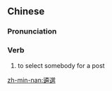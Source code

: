 {{also|遴选}}
==Chinese==
{{zh-forms|s=遴选}}

===Pronunciation===
{{zh-pron
|m=línxuǎn
|c=leon4 syun2
|mn=lîn-soán
|cat=v
}}

===Verb===
{{zh-verb}}

# {{lb|zh|formal}} to select somebody for a post

[[zh-min-nan:遴選]]